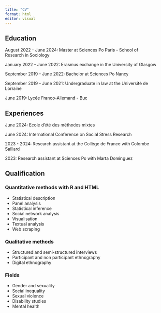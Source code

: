 ```yaml
---
title: "CV"
format: html
editor: visual
---
```


## Education

August 2022 - June 2024: Master at Sciences Po Paris - School of Research in Sociology

> 

January 2022 - June 2022: Erasmus exchange in the University of Glasgow

> 

September 2019 - June 2022: Bachelor at Sciences Po Nancy

> 

September 2019 - June 2021: Undergraduate in law at the Université de Lorraine

>

June 2019: Lycée Franco-Allemand - Buc


## Experiences

June 2024: Ecole d'été des méthodes mixtes

June 2024: International Conference on Social Stress Research

2023 - 2024: Research assistant at the Collège de France with Colombe Saillard

2023: Research assistant at Sciences Po with Marta Dominguez

## Qualification

### Quantitative methods with R and HTML

-   Statistical description
-   Panel analysis
-   Statistical inference
-   Social network analysis
-   Visualisation
-   Textual analysis
-   Web scraping

### Qualitative methods

-   Structured and semi-structured interviews
-   Participant and non participant ethnography
-   Digital ethnography

### Fields

-   Gender and sexuality
-   Social inequality
-   Sexual violence
-   Disability studies
-   Mental health

